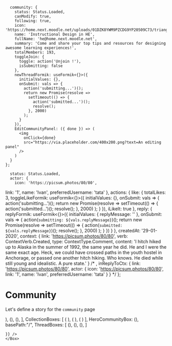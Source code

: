 
      community: {
        status: Status.Loaded,
        canModify: true,
        following: true,
        icon: 'https://home.next.moodle.net/uploads/01DZK8YWM9PZCDG9YP20509C73/triangles.jpeg',
        name: 'Instructional Design in HE',
        fullName: 'he@home.next.moodle.net',
        summary: 'Come and share your top tips and resources for designing awesome learning experiences!',
        totalMembers: 193,
        toggleJoin: {
          toggle: action('Unjoin !'),
          isSubmitting: false
        },
        newThreadFormik: useFormik<{}>({
          initialValues: {},
          onSubmit: vals => {
            action('submitting...')();
            return new Promise(resolve =>
              setTimeout(() => {
                action('submitted...')();
                resolve();
              }, 2000)
            );
          }
        }),
        EditCommunityPanel: ({ done }) => (
          <img
            onClick={done}
            src="https://via.placeholder.com/400x200.png?text=An editing panel"
          />
        )
      }
    };

      status: Status.Loaded,
      actor: {
        icon: 'https://picsum.photos/80/80',
  link: '1',
  name: 'Ivan',
  preferredUsername: 'tata'
  },
      actions: {
      like: {
    totalLikes: 3,
    toggleLikeFormik: useFormik<{}>({
      initialValues: {},
      onSubmit: vals => {
        action('submitting...')();
        return new Promise(resolve =>
          setTimeout(() => {
            action('submitted...')();
            resolve();
          }, 2000)
        );
      }
    }),
    iLikeIt: true
  },
  reply: {
    replyFormik: useFormik<{}>({
      initialValues: { replyMessage: '' },
      onSubmit: vals => {
        action(`submitting: ${vals.replyMessage}`)();
        return new Promise(resolve =>
          setTimeout(() => {
            action(`submitted: ${vals.replyMessage}`)();
            resolve();
          }, 2000)
        );
      }
    })
  }
  },
      createdAt: '29-01-2020',
      context: {
        link: 'https://picsum.photos/80/80',
        verb: ContextVerb.Created,
        type: ContextType.Comment,
        content: 'I hitch hiked up to Alaska in the summer of 1992, the same year he did. He and I were the same exact age. Heck, we could have crossed paths in the youth hostel in Anchorage, or passed one another hitch hiking. Who knows. He died while still young and idealistic. A pure state.'
      } /* ,
      inReplyToCtx: {
        link: 'https://picsum.photos/80/80',
        actor: {
        icon: 'https://picsum.photos/80/80',
  link: '1',
  name: 'Ivan',
  preferredUsername: 'tata'
  }
      } */
    };



<Meta title="Pages|Community" component={Community}/>



# Community
Let's define a story for the `community` page

<Preview>
  <Story name="community page">
     <Box sx={{margin: "0 auto", width: "fit-content"}}>
    <Community {...{
        newThreadFormik:null,
        ActivityBoxes: [
          (<ActivityPreview {...activityPreviewProps} key="1" />),
          (<ActivityPreview {...activityPreviewProps} key="2" />),
          (<ActivityPreview {...activityPreviewProps} key="3" />),
        ],
        CollectionBoxes: [
          (<CollectionPreview
              key="1"
              icon="https://i.picsum.photos/id/911/80/80.jpg"
              name="Beatiful landscapes"
              summary="There are only two ways to live your life. One is as though nothing is a miracle. The other is as though everything is a miracle"
              totalResources={12}
              link={{external:false,url:'#'}}
            />
          ),
          (<CollectionPreview
              key="2"
              icon="https://i.picsum.photos/id/911/80/80.jpg"
              name="Beatiful landscapes"
              summary="There are only two ways to live your life. One is as though nothing is a miracle. The other is as though everything is a miracle"
              totalResources={12}
              link={{external:false,url:'#'}}
            />
          ),
          (<CollectionPreview
              key="3"
              icon="https://i.picsum.photos/id/911/80/80.jpg"
              name="Beatiful landscapes"
              summary="There are only two ways to live your life. One is as though nothing is a miracle. The other is as though everything is a miracle"
              totalResources={12}
              link={{external:false,url:'#'}}
            />
          )
        ],
        HeroCommunityBox: (<HeroCommunity {...communityProps}/>),
        basePath:"/",
        ThreadBoxes: [
          (<ActivityPreview {...activityPreviewProps} key="1" />),
          (<ActivityPreview {...activityPreviewProps} key="2" />),
          (<ActivityPreview {...activityPreviewProps} key="3" />),
        ]
        
    }} />
    </Box>
  </Story>
</Preview>

